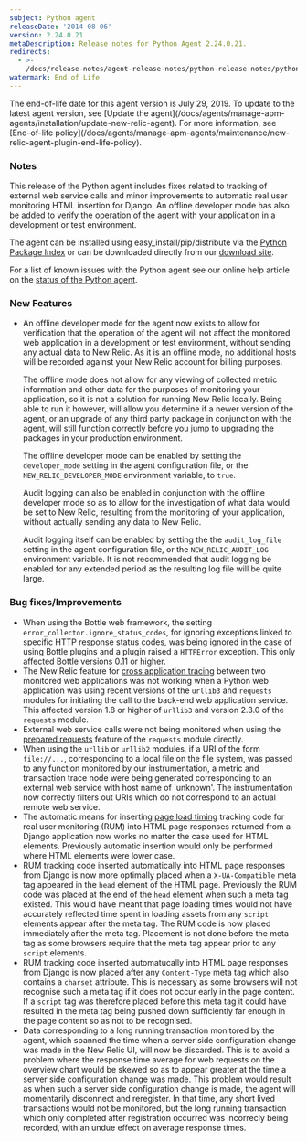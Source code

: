 ```yaml
---
subject: Python agent
releaseDate: '2014-08-06'
version: 2.24.0.21
metaDescription: Release notes for Python Agent 2.24.0.21.
redirects:
  - >-
    /docs/release-notes/agent-release-notes/python-release-notes/python-agent-222019-0
watermark: End of Life
---
```


<Callout variant="important">
  The end-of-life date for this agent version is July 29, 2019. To update to the latest agent version, see [Update the agent](/docs/agents/manage-apm-agents/installation/update-new-relic-agent). For more information, see [End-of-life policy](/docs/agents/manage-apm-agents/maintenance/new-relic-agent-plugin-end-life-policy).
</Callout>

### Notes

This release of the Python agent includes fixes related to tracking of external web service calls and minor improvements to automatic real user monitoring HTML insertion for Django. An offline developer mode has also be added to verify the operation of the agent with your application in a development or test environment.

The agent can be installed using easy_install/pip/distribute via the [Python Package Index](https://pypi.python.org/pypi/newrelic) or can be downloaded directly from our [download site](http://download.newrelic.com/python_agent/release/).

For a list of known issues with the Python agent see our online help article on the [status of the Python agent](https://newrelic.com/docs/python/status-of-python-agent).

### New Features

* An offline developer mode for the agent now exists to allow for verification that the operation of the agent will not affect the monitored web application in a development or test environment, without sending any actual data to New Relic. As it is an offline mode, no additional hosts will be recorded against your New Relic account for billing purposes.

  The offline mode does not allow for any viewing of collected metric information and other data for the purposes of monitoring your application, so it is not a solution for running New Relic locally. Being able to run it however, will allow you determine if a newer version of the agent, or an upgrade of any third party package in conjunction with the agent, will still function correctly before you jump to upgrading the packages in your production environment.

  The offline developer mode can be enabled by setting the `developer_mode` setting in the agent configuration file, or the `NEW_RELIC_DEVELOPER_MODE` environment variable, to `true`.

  Audit logging can also be enabled in conjunction with the offline developer mode so as to allow for the investigation of what data would be set to New Relic, resulting from the monitoring of your application, without actually sending any data to New Relic.

  Audit logging itself can be enabled by setting the the `audit_log_file` setting in the agent configuration file, or the `NEW_RELIC_AUDIT_LOG` environment variable. It is not recommended that audit logging be enabled for any extended period as the resulting log file will be quite large.

### Bug fixes/Improvements

* When using the Bottle web framework, the setting `error_collector.ignore_status_codes`, for ignoring exceptions linked to specific HTTP response status codes, was being ignored in the case of using Bottle plugins and a plugin raised a `HTTPError` exception. This only affected Bottle versions 0.11 or higher.
* The New Relic feature for [cross application tracing](https://docs.newrelic.com/docs/traces/cross-application-traces) between two monitored web applications was not working when a Python web application was using recent versions of the `urllib3` and `requests` modules for initiating the call to the back-end web application service. This affected version 1.8 or higher of `urllib3` and version 2.3.0 of the `requests` module.
* External web service calls were not being monitored when using the [prepared requests](http://docs.python-requests.org/en/latest/user/advanced/#prepared-requests) feature of the `requests` module directly.
* When using the `urllib` or `urllib2` modules, if a URI of the form `file://...`, corresponding to a local file on the file system, was passed to any function monitored by our instrumentation, a metric and transaction trace node were being generated corresponding to an external web service with host name of 'unknown'. The instrumentation now correctly filters out URIs which do not correspond to an actual remote web service.
* The automatic means for inserting [page load timing](https://docs.newrelic.com/docs/python/page-load-timing-in-python) tracking code for real user monitoring (RUM) into HTML page responses returned from a Django application now works no matter the case used for HTML elements. Previously automatic insertion would only be performed where HTML elements were lower case.
* RUM tracking code inserted automatically into HTML page responses from Django is now more optimally placed when a `X-UA-Compatible` meta tag appeared in the `head` element of the HTML page. Previously the RUM code was placed at the end of the `head` element when such a meta tag existed. This would have meant that page loading times would not have accurately reflected time spent in loading assets from any `script` elements appear after the meta tag. The RUM code is now placed immediately after the meta tag. Placement is not done before the meta tag as some browsers require that the meta tag appear prior to any `script` elements.
* RUM tracking code inserted automatucally into HTML page responses from Django is now placed after any `Content-Type` meta tag which also contains a `charset` attribute. This is necessary as some browsers will not recognise such a meta tag if it does not occur early in the page content. If a `script` tag was therefore placed before this meta tag it could have resulted in the meta tag being pushed down sufficiently far enough in the page content so as not to be recognised.
* Data corresponding to a long running transaction monitored by the agent, which spanned the time when a server side configuration change was made in the New Relic UI, will now be discarded. This is to avoid a problem where the response time average for web requests on the overview chart would be skewed so as to appear greater at the time a server side configuration change was made. This problem would result as when such a server side configuration change is made, the agent will momentarily disconnect and reregister. In that time, any short lived transactions would not be monitored, but the long running transaction which only completed after registration occurred was incorrecly being recorded, with an undue effect on average response times.
